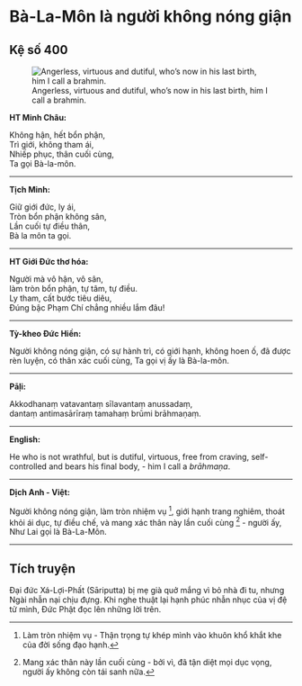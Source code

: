 # Bà-La-Môn là người không nóng giận {- #ba-la-mon-la-nguoi-khong-nong-gian}

## Kệ số 400 {- #ke-so-400}

![Angerless, virtuous and dutiful, who’s now in his last birth, him I call a brahmin.](images/kinh-phap-cu-ke-so-400-dhammapada-verse-400.jpg){fig-align="center" .lightbox}

**HT Minh Châu:**

Không hận, hết bổn phận,  
Trì giới, không tham ái,  
Nhiếp phục, thân cuối cùng,  
Ta gọi Bà-la-môn.  

<hr class="divider">

**Tịch Minh:**

Giữ giới đức, ly ái,  
Tròn bổn phận không sân,  
Lần cuối tự điều thân,  
Bà la môn ta gọi.  

<hr class="divider">

**HT Giới Đức thơ hóa:**

Người mà vô hận, vô sân,  
làm tròn bổn phận, tự tâm, tự điều.  
Ly tham, cất bước tiêu diêu,  
Ðúng bậc Phạm Chí chẳng nhiều lắm đâu!  

<hr class="divider">

**Tỳ-kheo Đức Hiền:**

Người không nóng giận, có sự hành trì, có giới hạnh, không hoen ố, đã được rèn luyện, có thân xác cuối cùng, Ta gọi vị ấy là Bà-la-môn.  

<hr class="divider">

**Pāḷi:**

Akkodhanaṃ vatavantaṃ sīlavantaṃ anussadaṃ,  
dantaṃ antimasārīraṃ tamahaṃ brūmi brāhmaṇaṃ.  

<hr class="divider">

**English:**

He who is not wrathful, but is dutiful,
virtuous, free from craving, self-controlled
and bears his final body,
- him I call a *brāhmaṇa*.  

<hr class="divider">

**Dịch Anh - Việt:**

Người không nóng giận, làm tròn nhiệm vụ [^1], giới hạnh trang nghiêm, thoát khỏi ái dục, tự điều chế, và mang xác thân này lần cuối cùng [^2] - người ấy, Như Lai gọi là Bà-La-Môn.  

<hr class="divider">

## Tích truyện {- #tich-truyen}

Ðại đức Xá-Lợi-Phất (Sāriputta) bị mẹ già quở mắng vì bỏ nhà đi tu, nhưng Ngài nhẫn nại chịu đựng. Khi nghe thuật lại hạnh phúc nhẫn nhục của vị đệ tử mình, Ðức Phật đọc lên những lời trên.

[^1]: Làm tròn nhiệm vụ - Thận trọng tự khép mình vào khuôn khổ khắt khe của đời sống đạo hạnh.

[^2]: Mang xác thân này lần cuối cùng - bởi vì, đã tận diệt mọi dục vọng, người ấy không còn tái sanh nữa.
